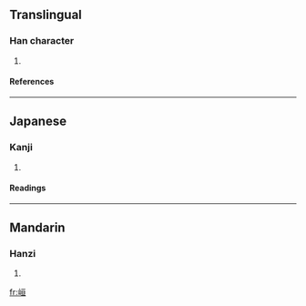 ==Translingual==
===Han character===
{{Han char|rn=46|rad=山|as=06|sn=9|four=2171<sub>6</sub>|canj=山一日一 (UMAM)}}
# {{defn|Han|sort=山06}}
====References====
{{Han ref|kx=0310.370|dkj=08050|dj=0610.240|hdz=10769.160|uh=5CD8|ud=23768|bh=CE7A|bd=52858}}
----
==Japanese==
===Kanji===
{{ja-kanji|grade=|rs=山06}}
# {{defn|Japanese}} 
====Readings====
{{ja-readings|on=[[かん]] (kan), [[ぐわん]] (guwan), [[こう]] (kō), [[ごう]] (gō)|kun=}}
----
==Mandarin==
===Hanzi===
{{cmn-hanzi|pin=huán}}
# {{defn|Mandarin}}

[[fr:峘]]
